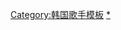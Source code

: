 {{Navbox musical artist
| name       = G.Soul
| title      = [[G.Soul]]
| state      =<includeonly>collapsed</includeonly>

| bodyclass  = hlist
| groupstyle = 
| belowstyle = 
| background = solo_singer
| above      = 

| group1 = 迷你專輯
| list1  = 
* [[Coming Home (G.Soul迷你專輯)|Coming Home]]（2015年）
* [[Dirty]]（2015年）
| group2 = 單曲
| list2  = 

* [[Love Me Again]]（2015年）
* [[遠遠地]]（2016年）
}}
<noinclude>[[Category:韩国歌手模板]]
[[Category:G.Soul|*]]
</noinclude>